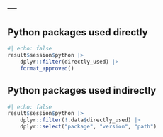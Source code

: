 ---
---

:::{.callout-note collapse=false appearance="minimal"}
## Python packages used directly

```r
#| echo: false
result$session$python |> 
    dplyr::filter(directly_used) |> 
    format_approved()
```

:::

:::{.callout-note collapse=true appearance="minimal"}
## Python packages used indirectly

```r
#| echo: false
result$session$python |> 
    dplyr::filter(!.data$directly_used) |> 
    dplyr::select("package", "version", "path")
```

:::
